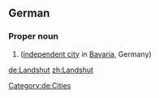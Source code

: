==German==
{{wikipedia}}
{{wikipedia|lang=de}}

===Proper noun===
{{de-proper noun}}

# {{l|en|Landshut}} ([[independent city]] in [[Bavaria]], Germany)
[[Category:de:Cities]]

[[de:Landshut]]
[[zh:Landshut]]